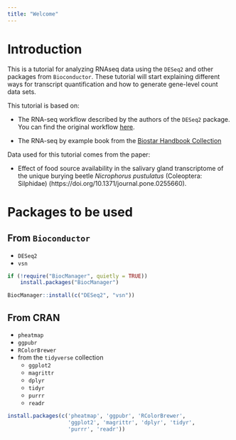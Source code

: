 ```yaml
---
title: "Welcome"
---
```


# Introduction

This is a tutorial for analyzing RNAseq data using the `DESeq2` and other packages from `Bioconductor`.
These tutorial will start explaining different ways for transcript quantification and how to generate gene-level count data sets.

This tutorial is based on:

- The RNA-seq workflow described by the authors of the `DESeq2` package. You can find the original workflow [here](http://master.bioconductor.org/packages/release/workflows/vignettes/rnaseqGene/inst/doc/rnaseqGene.html).

- The RNA-seq by example book from the [Biostar Handbook Collection](https://www.biostarhandbook.com/books/rnaseq/index.html)

Data used for this tutorial comes from the paper:

- Effect of food source availability in the salivary gland transcriptome of the unique burying beetle *Nicrophorus pustulatus* (Coleoptera: Silphidae) (https://doi.org/10.1371/journal.pone.0255660).

# Packages to be used

## From `Bioconductor`

- `DESeq2`
- `vsn`

```r
if (!require("BiocManager", quietly = TRUE))
    install.packages("BiocManager")

BiocManager::install(c("DESeq2", "vsn"))
```


## From CRAN

- `pheatmap`
- `ggpubr`
- `RColorBrewer`
- from the `tidyverse` collection
  - `ggplot2`
  - `magrittr`
  - `dplyr`
  - `tidyr`
  - `purrr`
  - `readr`

```r
install.packages(c('pheatmap', 'ggpubr', 'RColorBrewer',
                   'ggplot2', 'magrittr', 'dplyr', 'tidyr',
                   'purrr', 'readr'))
```


